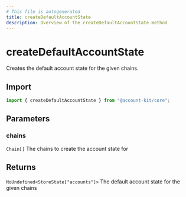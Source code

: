 ```yaml
---
# This file is autogenerated
title: createDefaultAccountState
description: Overview of the createDefaultAccountState method
---
```


# createDefaultAccountState

Creates the default account state for the given chains.

## Import

```ts
import { createDefaultAccountState } from "@account-kit/core";
```

## Parameters

### chains

`Chain[]`
The chains to create the account state for

## Returns

`NoUndefined<StoreState["accounts"]>`
The default account state for the given chains

